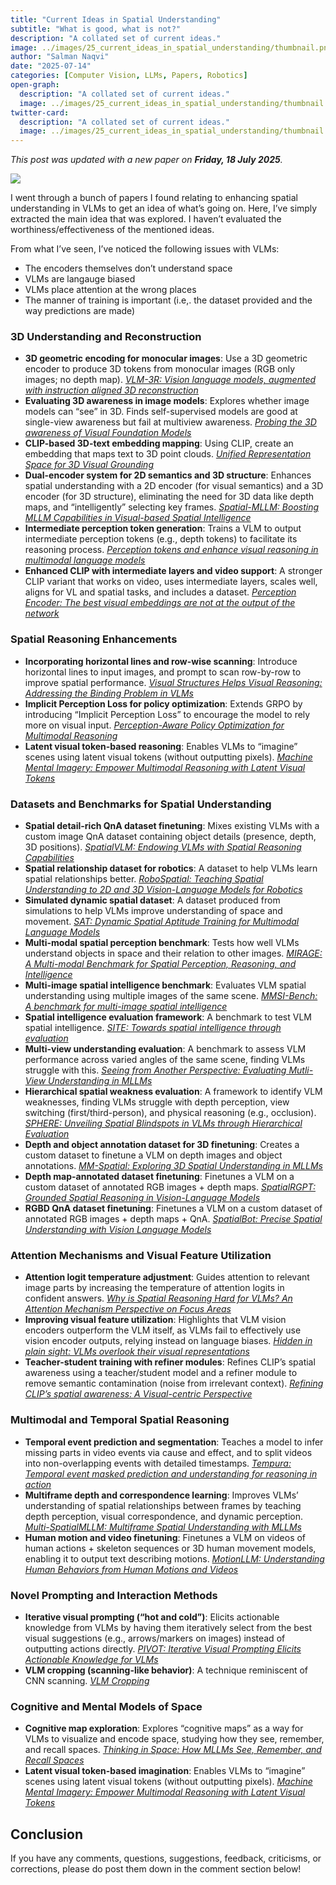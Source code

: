 ```yaml
---
title: "Current Ideas in Spatial Understanding"
subtitle: "What is good, what is not?"
description: "A collated set of current ideas."
image: ../images/25_current_ideas_in_spatial_understanding/thumbnail.png
author: "Salman Naqvi"
date: "2025-07-14"
categories: [Computer Vision, LLMs, Papers, Robotics]
open-graph:
  description: "A collated set of current ideas."
  image: ../images/25_current_ideas_in_spatial_understanding/thumbnail.png
twitter-card:
  description: "A collated set of current ideas."
  image: ../images/25_current_ideas_in_spatial_understanding/thumbnail.png
---
```


_This post was updated with a new paper on **Friday, 18 July 2025**._

![](../images/25_current_ideas_in_spatial_understanding/thumbnail.png)

I went through a bunch of papers I found relating to enhancing spatial understanding in VLMs to get an idea of what's going on. Here, I've simply extracted the main idea that was explored. I haven't evaluated the worthiness/effectiveness of the mentioned ideas.

From what I've seen, I've noticed the following issues with VLMs:

- The encoders themselves don't understand space
- VLMs are langauge biased
- VLMs place attention at the wrong places
- The manner of training is important (i.e,. the dataset provided and the way predictions are made)

### 3D Understanding and Reconstruction
  
- **3D geometric encoding for monocular images**: Use a 3D geometric encoder to produce 3D tokens from monocular images (RGB only images; no depth map). *[VLM-3R: Vision language models, augmented with instruction aligned 3D reconstruction](https://arxiv.org/abs/2505.20279)*  
- **Evaluating 3D awareness in image models**: Explores whether image models can "see" in 3D. Finds self-supervised models are good at single-view awareness but fail at multiview awareness. *[Probing the 3D awareness of Visual Foundation Models](https://arxiv.org/abs/2404.08636)*  
- **CLIP-based 3D-text embedding mapping**: Using CLIP, create an embedding that maps text to 3D point clouds. *[Unified Representation Space for 3D Visual Grounding](https://arxiv.org/abs/2506.14238)*  
- **Dual-encoder system for 2D semantics and 3D structure**: Enhances spatial understanding with a 2D encoder (for visual semantics) and a 3D encoder (for 3D structure), eliminating the need for 3D data like depth maps, and "intelligently" selecting key frames. *[Spatial-MLLM: Boosting MLLM Capabilities in Visual-based Spatial Intelligence](https://arxiv.org/abs/2505.23747)*  
- **Intermediate perception token generation**: Trains a VLM to output intermediate perception tokens (e.g., depth tokens) to facilitate its reasoning process. *[Perception tokens and enhance visual reasoning in multimodal language models](https://arxiv.org/abs/2412.03548)*  
- **Enhanced CLIP with intermediate layers and video support**: A stronger CLIP variant that works on video, uses intermediate layers, scales well, aligns for VL and spatial tasks, and includes a dataset. *[Perception Encoder: The best visual embeddings are not at the output of the network](https://arxiv.org/abs/2504.13181)*  


### Spatial Reasoning Enhancements  

- **Incorporating horizontal lines and row-wise scanning**: Introduce horizontal lines to input images, and prompt to scan row-by-row to improve spatial performance. *[Visual Structures Helps Visual Reasoning: Addressing the Binding Problem in VLMs](https://arxiv.org/abs/2506.22146)*  
- **Implicit Perception Loss for policy optimization**: Extends GRPO by introducing "Implicit Perception Loss" to encourage the model to rely more on visual input. *[Perception-Aware Policy Optimization for Multimodal Reasoning](https://arxiv.org/abs/2507.06448v1)*  
- **Latent visual token-based reasoning**: Enables VLMs to "imagine" scenes using latent visual tokens (without outputting pixels). *[Machine Mental Imagery: Empower Multimodal Reasoning with Latent Visual Tokens](https://arxiv.org/abs/2506.17218)*  


### Datasets and Benchmarks for Spatial Understanding  

- **Spatial detail-rich QnA dataset finetuning**: Mixes existing VLMs with a custom image QnA dataset containing object details (presence, depth, 3D positions). *[SpatialVLM: Endowing VLMs with Spatial Reasoning Capabilities](https://arxiv.org/abs/2401.12168)*   
- **Spatial relationship dataset for robotics**: A dataset to help VLMs learn spatial relationships better. *[RoboSpatial: Teaching Spatial Understanding to 2D and 3D Vision-Language Models for Robotics](https://arxiv.org/abs/2411.16537)*  
- **Simulated dynamic spatial dataset**: A dataset produced from simulations to help VLMs improve understanding of space and movement. *[SAT: Dynamic Spatial Aptitude Training for Multimodal Language Models](https://arxiv.org/abs/2412.07755)*  
- **Multi-modal spatial perception benchmark**: Tests how well VLMs understand objects in space and their relation to other images. *[MIRAGE: A Multi-modal Benchmark for Spatial Perception, Reasoning, and Intelligence](https://arxiv.org/abs/2505.10604)*  
- **Multi-image spatial intelligence benchmark**: Evaluates VLM spatial understanding using multiple images of the same scene. *[MMSI-Bench: A benchmark for multi-image spatial intelligence](https://arxiv.org/abs/2505.23764)*  
- **Spatial intelligence evaluation framework**: A benchmark to test VLM spatial intelligence. *[SITE: Towards spatial intelligence through evaluation](https://arxiv.org/abs/2505.05456)*  
- **Multi-view understanding evaluation**: A benchmark to assess VLM performance across varied angles of the same scene, finding VLMs struggle with this. *[Seeing from Another Perspective: Evaluating Mutli-View Understanding in MLLMs](https://arxiv.org/abs/2504.15280)*  
- **Hierarchical spatial weakness evaluation**: A framework to identify VLM weaknesses, finding VLMs struggle with depth perception, view switching (first/third-person), and physical reasoning (e.g., occlusion). *[SPHERE: Unveiling Spatial Blindspots in VLMs through Hierarchical Evaluation](https://arxiv.org/abs/2412.12693)*  
- **Depth and object annotation dataset for 3D finetuning**: Creates a custom dataset to finetune a VLM on depth images and object annotations. *[MM-Spatial: Exploring 3D Spatial Understanding in MLLMs](https://arxiv.org/abs/2503.13111)*  
- **Depth map-annotated dataset finetuning**: Finetunes a VLM on a custom dataset of annotated RGB images + depth maps. *[SpatialRGPT: Grounded Spatial Reasoning in Vision-Language Models](https://arxiv.org/abs/2406.01584)* 
- **RGBD QnA dataset finetuning**: Finetunes a VLM on a custom dataset of annotated RGB images + depth maps + QnA. *[SpatialBot: Precise Spatial Understanding with Vision Language Models](https://arxiv.org/pdf/2406.13642v1)*


### Attention Mechanisms and Visual Feature Utilization  

- **Attention logit temperature adjustment**: Guides attention to relevant image parts by increasing the temperature of attention logits in confident answers. *[Why is Spatial Reasoning Hard for VLMs? An Attention Mechanism Perspective on Focus Areas](https://arxiv.org/abs/2503.01773)*  
- **Improving visual feature utilization**: Highlights that VLM vision encoders outperform the VLM itself, as VLMs fail to effectively use vision encoder outputs, relying instead on language biases. *[Hidden in plain sight: VLMs overlook their visual representations](https://arxiv.org/abs/2506.08008)*  
- **Teacher-student training with refiner modules**: Refines CLIP’s spatial awareness using a teacher/student model and a refiner module to remove semantic contamination (noise from irrelevant context). *[Refining CLIP's spatial awareness: A Visual-centric Perspective](https://arxiv.org/abs/2504.02328)*  


### Multimodal and Temporal Spatial Reasoning  

- **Temporal event prediction and segmentation**: Teaches a model to infer missing parts in video events via cause and effect, and to split videos into non-overlapping events with detailed timestamps. *[Tempura: Temporal event masked prediction and understanding for reasoning in action](https://arxiv.org/abs/2505.01583)*  
- **Multiframe depth and correspondence learning**: Improves VLMs’ understanding of spatial relationships between frames by teaching depth perception, visual correspondence, and dynamic perception. *[Multi-SpatialMLLM: Multiframe Spatial Understanding with MLLMs](https://arxiv.org/abs/2505.17015)*  
- **Human motion and video finetuning**: Finetunes a VLM on videos of human actions + skeleton sequences or 3D human movement models, enabling it to output text describing motions. *[MotionLLM: Understanding Human Behaviors from Human Motions and Videos](https://arxiv.org/abs/2405.20340)*  


### Novel Prompting and Interaction Methods  

- **Iterative visual prompting ("hot and cold")**: Elicits actionable knowledge from VLMs by having them iteratively select from the best visual suggestions (e.g., arrows/markers on images) instead of outputting actions directly. *[PIVOT: Iterative Visual Prompting Elicits Actionable Knowledge for VLMs](https://arxiv.org/abs/2402.07872)*  
- **VLM cropping (scanning-like behavior)**: A technique reminiscent of CNN scanning. *[VLM Cropping](https://x.com/gabriberton/status/1920362156127555673)*  


### Cognitive and Mental Models of Space 

- **Cognitive map exploration**: Explores "cognitive maps" as a way for VLMs to visualize and encode space, studying how they see, remember, and recall spaces. *[Thinking in Space: How MLLMs See, Remember, and Recall Spaces](https://arxiv.org/abs/2412.14171)*  
- **Latent visual token-based imagination**: Enables VLMs to "imagine" scenes using latent visual tokens (without outputting pixels). *[Machine Mental Imagery: Empower Multimodal Reasoning with Latent Visual Tokens](https://arxiv.org/abs/2506.17218)*

## Conclusion

If you have any comments, questions, suggestions, feedback, criticisms, or corrections, please do post them down in the comment section below!
